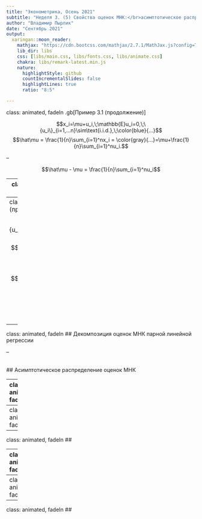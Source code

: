 ```yaml
---
title: "Эконометрика, Осень 2021"
subtitle: "Неделя 3. (5) Свойства оценок МНК:</br>асимптотическое распределение"
author: "Владимир Пырлик"
date: "Сентябрь 2021"
output:
  xaringan::moon_reader:
    mathjax: "https://cdn.bootcss.com/mathjax/2.7.1/MathJax.js?config=TeX-MML-AM_HTMLorMML"
    lib_dir: libs
    css: [libs/main.css, libs/fonts.css, libs/animate.css]
    chakra: libs/remark-latest.min.js
    nature:
      highlightStyle: github
      countIncrementalSlides: false
      highlightLines: true
      ratio: "8:5"

---
```

class: animated, fadeIn
.gb[Пример 3.1 (продолжение)]

$$x_i=\mu+u_i,\;\mathbb{E}u_i=0,\;\{u_i\}_{i=1,...n}\sim\text{i.i.d.},\;\color{blue}{...}$$ 
$$\hat\mu = \frac{1}{n}\sum_{i=1}^nx_i = \color{gray}{...}=\mu+\frac{1}{n}\sum_{i=1}^nu_i.$$

--

$$\hat\mu - \mu = \frac{1}{n}\sum_{i=1}^nu_i$$

---
class: animated, fadeIn
.gb[Пример 3.1 (продолжение)]

$$x_i=\mu+u_i,\;\mathbb{E}u_i=0,\;\{u_i\}_{i=1,...n}\sim\text{i.i.d.},\;\color{blue}{...}$$ 
$$\hat\mu = \frac{1}{n}\sum_{i=1}^nx_i = \color{gray}{...}=\mu+\frac{1}{n}\sum_{i=1}^nu_i.$$

$$\color{blue}{\sqrt{n}}(\hat\mu - \mu) = \color{blue}{\sqrt{n}}\left(\frac{1}{n}\sum_{i=1}^nu_i\;-\;0\right)$$

---
class: animated, fadeIn
.gb[Пример 3.1 (продолжение)]

$$x_i=\mu+u_i,\;\mathbb{E}u_i=0,\;\{u_i\}_{i=1,...n}\sim\text{i.i.d.},\;\color{blue}{...}$$ 
$$\hat\mu = \frac{1}{n}\sum_{i=1}^nx_i = \color{gray}{...}=\mu+\frac{1}{n}\sum_{i=1}^nu_i.$$

$$\color{blue}{\sqrt{n}}(\hat\mu - \mu) = \color{blue}{\sqrt{n}}\left(\frac{1}{n}\sum_{i=1}^nu_i\;-\;0\right) \xrightarrow[n\to\infty]{\color{red}d}\mathcal{N}(0;\;\text{Var}\:u_i)$$

---
class: animated, fadeIn
## Декомпозиция оценок МНК парной линейной регрессии  

\begin{align}
  \hat\beta_o &= \color{gray}{...} = \beta_o + \color{red}{\textbf{?}}\\
  \hat\beta_1 &= \color{gray}{...} = \beta_1 + \frac{\frac{1}{n}\sum_{i=1}^n\left(\color{blue}{u_i}-\color{blue}{\bar u}\right)\left(x_i-\bar x\right)}{\frac{1}{n}\sum_{i=1}^n\left(x_i-\bar x\right)^2} 
\end{align}

--

</br>
## Асимптотическое распределение оценок МНК

\begin{align}
    \sqrt{n}(\hat\beta_o -\beta_o) \xrightarrow[n\to\infty]{d}\mathcal{N}(0;\; \color{red}{\textbf{?}}) \\
    \sqrt{n}(\hat\beta_1 -\beta_1) \xrightarrow[n\to\infty]{d}\mathcal{N}(0;\; \color{red}{\textbf{?}})
\end{align}


---
class: animated, fadeIn
## 

---
class: animated, fadeIn
## 

---
class: animated, fadeIn
## 

---
class: animated, fadeIn
## 

---
class: animated, fadeIn
## 

---
class: animated, fadeIn
## 

